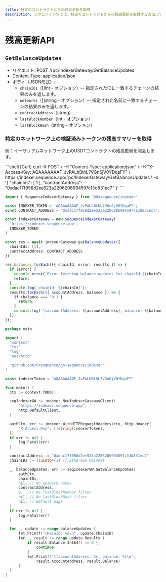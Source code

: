 ```yaml
---
title: 特定のコントラクトからの残高更新を取得
description: このコンテンツでは、特定のコントラクトからの残高更新を取得する方法について説明します。
---
```


# 残高更新API

## `GetBalanceUpdates`

* リクエスト: POST /rpc/IndexerGateway/GetBalanceUpdates
* Content-Type: application/json
* ボディ（JSON形式）:
  * `chainIds`（\[]int - オプション）-- 指定されたIDに一致するチェーンの結果のみを返します。
  * `networks`（\[]string - オプション）-- 指定された名前に一致するチェーンの結果のみを返します。
  * `contractAddress`（string）
  * `lastBlockNumber`（int - オプション）
  * `lastBlockHash`（string - オプション）

### 特定のネットワーク上の検証済みトークンの残高サマリーを取得

例：イーサリアムネットワーク上のUSDTコントラクトの残高更新を照会します。

<CodeGroup>
  ```shell [Curl]
  curl -X POST \
    -H "Content-Type: application/json" \
    -H "X-Access-Key: AQAAAAAAAF_JvPALhBthL7VGn6jV0YDqaFY" \
    https://indexer.sequence.app/rpc/IndexerGateway/GetBalanceUpdates \
    -d '{
      "chainIds": [
          1
      ],
      "contractAddress": "0xdac17f958d2ee523a2206206994597c13d831ec7"
    }'
  ```

  ```ts [Typescript]
  import { SequenceIndexerGateway } from '@0xsequence/indexer'

  const INDEXER_TOKEN = 'AQAAAAAAAF_JvPALhBthL7VGn6jV0YDqaFY';
  const CONTRACT_ADDRESS = '0xdac17f958d2ee523a2206206994597c13d831ec7';

  const indexerGateway = new SequenceIndexerGateway(
    'https://indexer.sequence.app',
    INDEXER_TOKEN
  )

  const res = await indexerGateway.getBalanceUpdates({
    chainIds: [1],
    contractAddress: CONTRACT_ADDRESS
  })

  res.balances.forEach(({ chainId, error, results }) => {
    if (error) {
      console.error(`Error fetching balance updates for chainId ${chainId}: ${error}`);
      return;
    }
    console.log(`chainId: ${chainId}`);
    results.forEach(({ accountAddress, balance }) => {
      if (balance === '0') {
        return;
      }
      console.log(`\taccountAddress: ${accountAddress}, balance: ${balance}`);
    });
  });
  ```

  ```go [Go]
  package main

  import (
  	"context"
  	"fmt"
  	"log"
  	"net/http"

  	"github.com/0xsequence/go-sequence/indexer"
  )

  const indexerToken = "AQAAAAAAAF_JvPALhBthL7VGn6jV0YDqaFY"

  func main() {
  	ctx := context.TODO()

  	seqIndexerGW := indexer.NewIndexerGatewayClient(
  		"https://indexer.sequence.app",
  		http.DefaultClient,
  	)

  	authCtx, err := indexer.WithHTTPRequestHeaders(ctx, http.Header{
  		"X-Access-Key": []string{indexerToken},
  	})
  	if err != nil {
  		log.Fatal(err)
  	}

  	contractAddress := "0xdac17f958d2ee523a2206206994597c13d831ec7"
  	chainIDs := []uint64{1} // Ethereum Mainnet

  	_, balanceUpdates, err := seqIndexerGW.GetBalanceUpdates(
  		authCtx,
  		chainIDs,
  		nil, // No network names
  		contractAddress,
  		0,   // No lastBlockNumber filter
  		nil, // No lastBlockHash filter
  		nil, // Default page
  	)
  	if err != nil {
  		log.Fatal(err)
  	}

  	for _, update := range balanceUpdates {
  		fmt.Printf("chainId: %d\n", update.ChainID)
  		for _, result := range update.Results {
  			if result.Balance.Int64() == 0 {
  				continue
  			}
  			fmt.Printf("\taccountAddress: %s, balance: %s\n",
  				result.AccountAddress, result.Balance)
  		}
  	}
  }
  ```
</CodeGroup>
